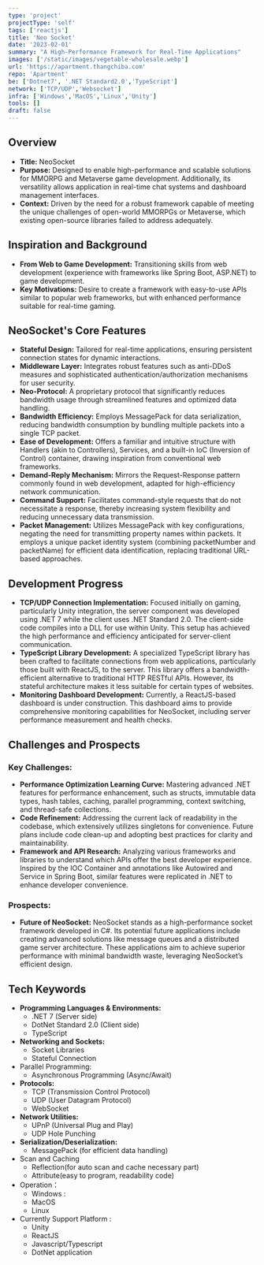 ```yaml
---
type: 'project'
projectType: 'self'
tags: ['reactjs']
title: 'Neo Socket'
date: '2023-02-01'
summary: "A High-Performance Framework for Real-Time Applications"
images: ['/static/images/vegetable-wholesale.webp']
url: 'https://apartment.thangchiba.com'
repo: 'Apartment'
be: ['Dotnet7', '.NET Standard2.0','TypeScript']
network: ['TCP/UDP','Websocket']
infra: ['Windows','MacOS','Linux','Unity']
tools: []
draft: false
---
```



## **Overview**

- **Title:** NeoSocket
- **Purpose:** Designed to enable high-performance and scalable solutions for MMORPG and Metaverse game development. Additionally, its versatility allows application in real-time chat systems and dashboard management interfaces.
- **Context:** Driven by the need for a robust framework capable of meeting the unique challenges of open-world MMORPGs or Metaverse, which existing open-source libraries failed to address adequately.

## **Inspiration and Background**

- **From Web to Game Development:** Transitioning skills from web development (experience with frameworks like Spring Boot, ASP.NET) to game development.
- **Key Motivations:** Desire to create a framework with easy-to-use APIs similar to popular web frameworks, but with enhanced performance suitable for real-time gaming.

## **NeoSocket's Core Features**

- **Stateful Design:** Tailored for real-time applications, ensuring persistent connection states for dynamic interactions.
- **Middleware Layer:** Integrates robust features such as anti-DDoS measures and sophisticated authentication/authorization mechanisms for user security.
- **Neo-Protocol:** A proprietary protocol that significantly reduces bandwidth usage through streamlined features and optimized data handling.
- **Bandwidth Efficiency:** Employs MessagePack for data serialization, reducing bandwidth consumption by bundling multiple packets into a single TCP packet.
- **Ease of Development:** Offers a familiar and intuitive structure with Handlers (akin to Controllers), Services, and a built-in IoC (Inversion of Control) container, drawing inspiration from conventional web frameworks.
- **Demand-Reply Mechanism:** Mirrors the Request-Response pattern commonly found in web development, adapted for high-efficiency network communication.
- **Command Support:** Facilitates command-style requests that do not necessitate a response, thereby increasing system flexibility and reducing unnecessary data transmission.
- **Packet Management:** Utilizes MessagePack with key configurations, negating the need for transmitting property names within packets. It employs a unique packet identity system (combining packetNumber and packetName) for efficient data identification, replacing traditional URL-based approaches.

## **Development Progress**

- **TCP/UDP Connection Implementation:** Focused initially on gaming, particularly Unity integration, the server component was developed using .NET 7 while the client uses .NET Standard 2.0. The client-side code compiles into a DLL for use within Unity. This setup has achieved the high performance and efficiency anticipated for server-client communication.
- **TypeScript Library Development:** A specialized TypeScript library has been crafted to facilitate connections from web applications, particularly those built with ReactJS, to the server. This library offers a bandwidth-efficient alternative to traditional HTTP RESTful APIs. However, its stateful architecture makes it less suitable for certain types of websites.
- **Monitoring Dashboard Development:** Currently, a ReactJS-based dashboard is under construction. This dashboard aims to provide comprehensive monitoring capabilities for NeoSocket, including server performance measurement and health checks.

## **Challenges and Prospects**

### **Key Challenges:**

- **Performance Optimization Learning Curve:** Mastering advanced .NET features for performance enhancement, such as structs, immutable data types, hash tables, caching, parallel programming, context switching, and thread-safe collections.
- **Code Refinement:** Addressing the current lack of readability in the codebase, which extensively utilizes singletons for convenience. Future plans include code clean-up and adopting best practices for clarity and maintainability.
- **Framework and API Research:** Analyzing various frameworks and libraries to understand which APIs offer the best developer experience. Inspired by the IOC Container and annotations like Autowired and Service in Spring Boot, similar features were replicated in .NET to enhance developer convenience.

### **Prospects:**

- **Future of NeoSocket:** NeoSocket stands as a high-performance socket framework developed in C#. Its potential future applications include creating advanced solutions like message queues and a distributed game server architecture. These applications aim to achieve superior performance with minimal bandwidth waste, leveraging NeoSocket’s efficient design.

## Tech Keywords

- **Programming Languages & Environments:**
  - .NET 7 (Server side)
  - DotNet Standard 2.0 (Client side)
  - TypeScript
- **Networking and Sockets:**
  - Socket Libraries
  - Stateful Connection
- Parallel Programming:
  - Asynchronous Programming (Async/Await)
- **Protocols:**
  - TCP (Transmission Control Protocol)
  - UDP (User Datagram Protocol)
  - WebSocket
- **Network Utilities:**
  - UPnP (Universal Plug and Play)
  - UDP Hole Punching
- **Serialization/Deserialization:**
  - MessagePack (for efficient data handling)
- Scan and Caching
  - Reflection(for auto scan and cache necessary part)
  - Attribute(easy to program, readability code)
- Operation：
  - Windows :
  - MacOS
  - Linux
- Currently Support Platform :
  - Unity
  - ReactJS
  - Javascript/Typescript
  - DotNet application